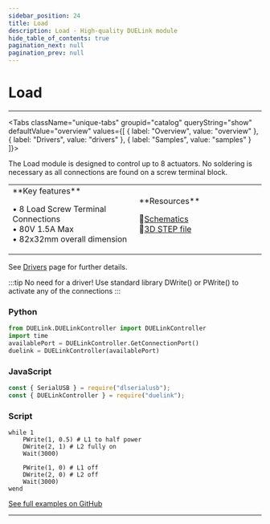```yaml
---
sidebar_position: 24
title: Load
description: Load - High-quality DUELink module
hide_table_of_contents: true
pagination_next: null
pagination_prev: null
---
```



# Load

<ImageSection 
  product="acload-a"
  tagline="Load Actuator with 8x Connections"
/>

---

<Tabs className="unique-tabs" groupid="catalog" queryString="show" defaultValue="overview"
  values={[
    {
        label: "Overview",
        value: "overview"
    },
    {
        label: "Drivers",
        value: "drivers"
    },
    {
        label: "Samples",
        value: "samples"
    }
]}>

<TabItem value="overview">

The Load module is designed to control up to 8 actuators. No soldering is necessary as all connections are found on a screw terminal block.

<table><td width='50%'>
**Key features**

• 8 Load Screw Terminal Connections<br/>
• 80V 1.5A Max<br/>
• 82x32mm overall dimension<br/>

</td><td width='50%'>
**Resources**
 
📄<a href="/sch/gdl-acload-a.pdf">Schematics</a><br/>
🔩<a href="/3d/gdl-acload-a.step">3D STEP file</a><br/>
</td></table>

</TabItem>

<TabItem value="drivers">

See [Drivers](/docs/engine/drivers) page for further details.

:::tip
No need for a driver! Use standard library DWrite() or PWrite() to activate any of the connections
:::

</TabItem>

<TabItem value="samples">

### Python

```python
from DUELink.DUELinkController import DUELinkController
import time
availablePort = DUELinkController.GetConnectionPort()
duelink = DUELinkController(availablePort)
```

### JavaScript

```javascript
const { SerialUSB } = require("dlserialusb");
const { DUELinkController } = require("duelink");
```

### Script

```batch
while 1
    PWrite(1, 0.5) # L1 to half power
    DWrite(2, 1) # L2 fully on
    Wait(3000)

    PWrite(1, 0) # L1 off
    DWrite(2, 0) # L2 off
    Wait(3000)
wend

```

[See full examples on GitHub](https://github.com/ghi-electronics/duelink-website/tree/main/static/code/samples)

</TabItem>

</Tabs>

---

<OrderSection
    product="DUELink Load"
    partnumber="GDL-ACLOAD-A"
    price="$0.00"
/>
